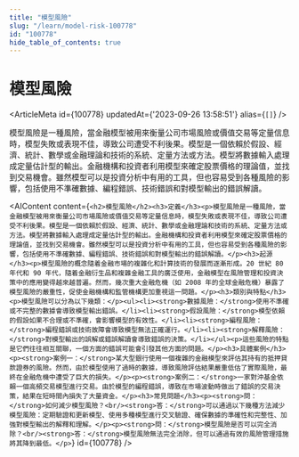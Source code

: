 ```yaml
---
title: "模型風險"
slug: "/learn/model-risk-100778"
id: "100778"
hide_table_of_contents: true
---
```



# 模型風險

<ArticleMeta id={100778} updatedAt={'2023-09-26 13:58:51'} alias={`[]`} />
<div className='border-solid border-b border-t-0 my-4 border-[var(--ifm-color-gray-300)]' />

模型風險是一種風險，當金融模型被用來衡量公司市場風險或價值交易等定量信息時，模型失敗或表現不佳，導致公司遭受不利後果。模型是一個依賴於假設、經濟、統計、數學或金融理論和技術的系統、定量方法或方法。模型將數據輸入處理成定量估計型的輸出。金融機構和投資者利用模型來確定股票價格的理論值，並找到交易機會。雖然模型可以是投資分析中有用的工具，但也容易受到各種風險的影響，包括使用不準確數據、編程錯誤、技術錯誤和對模型輸出的錯誤解讀。

<AIContent content={`<h2>模型風險</h2><h3>定義</h3><p>模型風險是一種風險，當金融模型被用來衡量公司市場風險或價值交易等定量信息時，模型失敗或表現不佳，導致公司遭受不利後果。模型是一個依賴於假設、經濟、統計、數學或金融理論和技術的系統、定量方法或方法。模型將數據輸入處理成定量估計型的輸出。金融機構和投資者利用模型來確定股票價格的理論值，並找到交易機會。雖然模型可以是投資分析中有用的工具，但也容易受到各種風險的影響，包括使用不準確數據、編程錯誤、技術錯誤和對模型輸出的錯誤解讀。</p><h3>起源</h3><p>模型風險的概念隨着金融市場的複雜化和計算技術的發展而逐漸形成。20 世紀 80 年代和 90 年代，隨着金融衍生品和複雜金融工具的廣泛使用，金融模型在風險管理和投資決策中的應用變得越來越普遍。然而，幾次重大金融危機（如 2008 年的全球金融危機）暴露了模型風險的嚴重性，促使金融機構和監管機構更加重視這一問題。</p><h3>類別與特點</h3><p>模型風險可以分為以下幾類：</p><ul><li><strong>數據風險：</strong>使用不準確或不完整的數據會導致模型輸出錯誤。</li><li><strong>假設風險：</strong>模型依賴的假設如果不合理或不準確，會影響模型的有效性。</li><li><strong>編程風險：</strong>編程錯誤或技術故障會導致模型無法正確運行。</li><li><strong>解釋風險：</strong>對模型輸出的誤解或錯誤解讀會導致錯誤的決策。</li></ul><p>這些風險的特點是它們往往相互關聯，一個方面的錯誤可能會引發其他方面的問題。</p><h3>具體案例</h3><p><strong>案例一：</strong>某大型銀行使用一個複雜的金融模型來評估其持有的抵押貸款證券的風險。然而，由於模型使用了過時的數據，導致風險評估結果嚴重低估了實際風險，最終在金融危機中遭受了巨大的損失。</p><p><strong>案例二：</strong>一家對沖基金依賴一個高頻交易模型進行交易。由於模型的編程錯誤，導致在市場波動時做出了錯誤的交易決策，結果在短時間內損失了大量資金。</p><h3>常見問題</h3><p><strong>問：</strong>如何減少模型風險？<br/><strong>答：</strong>可以通過以下幾種方法減少模型風險：定期驗證和更新模型、使用多種模型進行交叉驗證、確保數據的準確性和完整性、加強對模型輸出的解釋和理解。</p><p><strong>問：</strong>模型風險是否可以完全消除？<br/><strong>答：</strong>模型風險無法完全消除，但可以通過有效的風險管理措施將其降到最低。</p>`} id={100778} />
